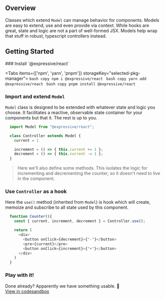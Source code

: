 

## Overview

Classes which extend `Model` can manage behavior for components. Models are easy to extend, use and even provide via context. While hooks are great, state and logic are not a part of well-formed JSX. Models help wrap that stuff in robust, typescript controllers instead.

## Getting Started

<Steps>
  ### Install `@expressive/react`

  <Tabs items={['npm', 'yarn', 'pnpm']} storageKey="selected-pkg-manager">
    <Tab>
      ```bash copy
      npm i @expressive/react
      ```
    </Tab>
    <Tab>
      ```bash copy
      yarn add @expressive/react
      ```
    </Tab>
    <Tab>
      ```bash copy
      pnpm install @expressive/react
      ```
    </Tab>
  </Tabs>

  ### Import and extend `Model`

  `Model` class is designed to be extended with whatever state and logic you choose.
  It facilitates a reactive, observable state container for your components but that it.
  The rest is up to you.

  ```js
    import Model from "@expressive/react";

    class Controller extends Model {
      current = 1

      increment = () => { this.current += 1 };
      decrement = () => { this.current -= 1 };
    }
  ```

  > Here we'll also define some methods. This isolates the logic for incrementing
  > and decrementing the counter, so it doesn't need to live in the component.

  ### Use `Controller` as a hook

  Here the `use()` method (inherited from `Model`) is hook which will create,
  memoize and subscribe to all state used by this component.

  ```js
    function Counter(){
      const { current, increment, decrement } = Controller.use();

      return (
        <div>
          <button onClick={decrement}>{"-"}</button>
          <pre>{current}</pre>
          <button onClick={increment}>{"+"}</button>
        </div>
      )
    }
  ```

  ### Play with it!

  <CounterExample />

  Done already? Apparently we have something usable. 🚀 <br />
  [View in codesandbox](https://codesandbox.io/s/example-counter-th8xl)

</Steps>